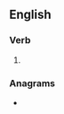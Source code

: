 ==English==

===Verb===
{{head|en|verb form}}

# {{en-third-person singular of|opt out}}

===Anagrams===
* {{anagrams|en|opt-outs|out-tops|outpost|outtops|puttoos|stopout|tops out}}
